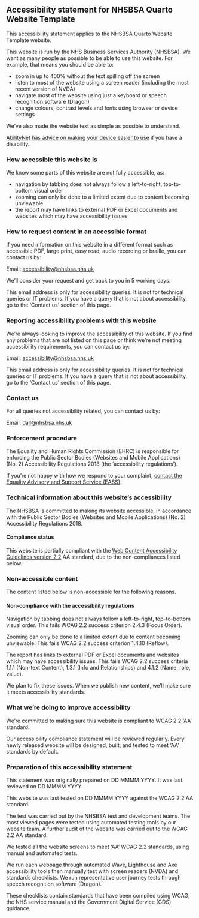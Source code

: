 ## Accessibility statement for NHSBSA Quarto Website Template

This accessibility statement applies to the NHSBSA Quarto Website Template website. 

This website is run by the NHS Business Services Authority (NHSBSA). We want as many people as possible to be able to use this website. For example, that means you should be able to:  
  
- zoom in up to 400% without the text spilling off the screen
- listen to most of the website using a screen reader (including the most recent version of NVDA)
- navigate most of the website using just a keyboard or speech recognition software (Dragon) 
- change colours, contrast levels and fonts using browser or device settings

We’ve also made the website text as simple as possible to understand.

[AbilityNet has advice on making your device easier to use](https://mcmw.abilitynet.org.uk/) if you have a disability.

### How accessible this website is

We know some parts of this website are not fully accessible, as: 
  
- navigation by tabbing does not always follow a left-to-right, top-to-bottom visual order
- zooming can only be done to a limited extent due to content becoming unviewable 
- the report may have links to external PDF or Excel documents and websites which may have accessibility issues

### How to request content in an accessible format

If you need information on this website in a different format such as accessible PDF, large print, easy read, audio recording or braille, you can contact us by:
  
Email: [accessibility@nhsbsa.nhs.uk](mailto:accessibility@nhsbsa.nhs.uk) 

We’ll consider your request and get back to you in 5 working days.

This email address is only for accessibility queries. It is not for technical queries or IT problems. If you have a query that is not about accessibility, go to the ‘Contact us’ section of this page.

### Reporting accessibility problems with this website

We’re always looking to improve the accessibility of this website. If you find any problems that are not listed on this page or think we’re not meeting accessibility requirements, you can contact us by:
  
  Email: [accessibility@nhsbsa.nhs.uk](mailto:accessibility@nhsbsa.nhs.uk) 

This email address is only for accessibility queries. It is not for technical queries or IT problems. If you have a query that is not about accessibility, go to the ‘Contact us’ section of this page.

### Contact us

For all queries not accessibility related, you can contact us by:
  
Email: [dall@nhsbsa.nhs.uk](mailto:dall@nhsbsa.nhs.uk)

### Enforcement procedure

The Equality and Human Rights Commission (EHRC) is responsible for enforcing the Public Sector Bodies (Websites and Mobile Applications) (No. 2) Accessibility Regulations 2018 (the ‘accessibility regulations’). 

If you’re not happy with how we respond to your complaint, [contact the Equality Advisory and Support Service (EASS)](https://www.equalityadvisoryservice.com/).

### Technical information about this website’s accessibility 

The NHSBSA is committed to making its website accessible, in accordance with the Public Sector Bodies (Websites and Mobile Applications) (No. 2) Accessibility Regulations 2018.

#### Compliance status 

This website is partially compliant with the [Web Content Accessibility Guidelines version 2.2](https://www.w3.org/TR/WCAG22/) AA standard, due to the non-compliances listed below.

### Non-accessible content 

The content listed below is non-accessible for the following reasons.

#### Non-compliance with the accessibility regulations

Navigation by tabbing does not always follow a left-to-right, top-to-bottom visual order. This fails WCAG 2.2 success criterion 2.4.3 (Focus Order).

Zooming can only be done to a limited extent due to content becoming unviewable. This fails WCAG 2.2 success criterion 1.4.10 (Reflow).

The report has links to external PDF or Excel documents and websites which may have accessibility issues. This fails WCAG 2.2 success criteria 1.1.1 (Non-text Content), 1.3.1 (Info and Relationships) and 4.1.2 (Name, role, value).

We plan to fix these issues. When we publish new content, we’ll make sure it meets accessibility standards.

### What we’re doing to improve accessibility 

We’re committed to making sure this website is compliant to WCAG 2.2 ‘AA’ standard.

Our accessibility compliance statement will be reviewed regularly. Every newly released website will be designed, built, and tested to meet ‘AA’ standards by default.

### Preparation of this accessibility statement

This statement was originally prepared on DD MMMM YYYY. It was last reviewed on DD MMMM YYYY.

This website was last tested on DD MMMM YYYY against the WCAG 2.2 AA standard.

The test was carried out by the NHSBSA test and development teams. The most viewed pages were tested using automated testing tools by our website team. A further audit of the website was carried out to the WCAG 2.2 AA standard.

We tested all the website screens to meet ‘AA’ WCAG 2.2 standards, using manual and automated tests.

We run each webpage through automated Wave, Lighthouse and Axe accessibility tools then manually test with screen readers (NVDA) and standards checklists.
We run representative user journey tests through speech recognition software (Dragon).

These checklists contain standards that have been compiled using WCAG, the NHS service manual and the Government Digital Service (GDS) guidance.
